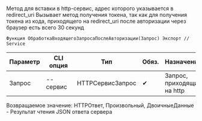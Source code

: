 ﻿---
sidebar_position: 4
---


# 
Метод для вставки в http-сервис, адрес которого указывается в redirect_uri Вызывает метод получения токена, так как для получения токена из кода, приходящего на redirect_uri после авторизации через браузер есть всего 30 секунд



`Функция ОбработкаВходящегоЗапросаПослеАвторизации(Запрос) Экспорт // Service`

  | Параметр | CLI опция | Тип | Обяз. | Назначение |
  |-|-|-|-|-|
  | Запрос | --сервис | HTTPСервисЗапрос | &#x2714; | Запрос, приходящий на http |

  
  Возвращаемое значение:   HTTPОтвет, Произвольный, ДвоичныеДанные - Результат чтения JSON ответа сервера

<br/>




```bsl title="Пример использования для 1С:Предприятие/OneScript"

```
    




